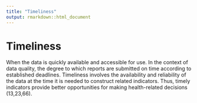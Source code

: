 ```yaml
---
title: "Timeliness"
output: rmarkdown::html_document
---
```


# Timeliness

When the data is quickly available  and accessible for  use. In the context  of data  quality, the degree to which  reports are submitted on time according  to established  deadlines. Timeliness  involves the availability and reliability  of the data at the time it is needed to  construct related  indicators. Thus, timely  indicators provide better opportunities for  making  health-related decisions (13,23,66).
